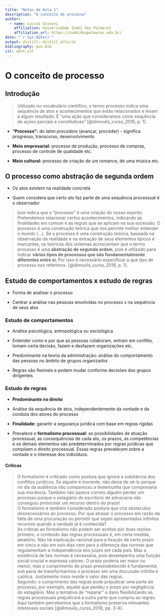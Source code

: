 ```yaml
---
title: "Notas de Aula 1"
description: "O conceito de processo"
author: 
  - name: Luccas Gissoni
    affiliation: Universidade Zumbi dos Palmares
    affiliation_url: https://zumbidospalmares.edu.br/
date: "`r Sys.Date()`"
output: distill::distill_article
bibliography: pco.bib
csl: abnt.csl
---
```

# O conceito de processo

## Introdução

> Utilizado no vocabulário científico, o termo processo indica uma
> sequência de atos e acontecimentos que estão relacionados e levam a
> algum resultado. É "uma ação que consideramos como sequência de ações
> parciais e constitutivas" [@dimoulis_curso_2016, p. 1].

-   **"Processo\":** do latim *procedere* (avançar, proceder) -
    significa progresso, transcurso, desenvolvimento

-   **Meio empresarial:** processo de produção, processo de compras,
    processo de controle de qualidade etc.

-   **Meio cultural:** processo de criação de um romance, de uma música
    etc.

## O processo como abstração de segunda ordem

-   Os atos existem na realidade concreta

-   Quem considera que certo ato faz parte de uma sequência processual é
    o observador

> Isso indica que o "processo" é uma criação do nosso espírito.
> Pretendemos relacionar certos acontecimentos, indicando as finalidades
> em comum e as regras que se aplicam na sua sucessão. O processo é uma
> construção teórica que nos permite melhor entender o mundo (\...). Se
> o processo é uma construção teórica, baseada na observação da
> realidade e na extração de seus elementos típicos e marcantes, os
> teóricos dos sistemas acrescentam que o termo processo é uma
> **abstração de segunda ordem**, pois é utilizado para indicar **vários
> tipos de processos que são fundamentalmente diferentes entre si**. Por
> isso é necessário especificar a que tipo de processo nos referimos.
> [@dimoulis_curso_2016, p. 1].

## Estudo de comportamentos x estudo de regras

-   Forma de analisar o processo

-   Centrar a análise nas pessoas envolvidas no processo x na sequência
    de seus atos

### Estudo de comportamentos

-   Análise psicológica, antropológica ou sociológica

-   Entender como e por que as pessoas colaboram, entram em conflito,
    tomam certa decisão, fazem e desfazem organizações etc.

-   Predominante na teoria da administração: análise do comportamento
    das pessoas no âmbito de grupos organizados

-   Regras são flexíveis e podem mudar conforme decisões dos grupos
    dirigentes

### Estudo de regras

-   **Predominante no direito**

-   Análise da sequência de atos, independentemente da vontade e da
    conduta dos atores do processo

-   **Finalidade:** garantir a segurança jurídica com base em regras
    rígidas

-   Prevalece o **formalismo processual:** as possibilidades de atuação
    processual, as consequências de cada ato, os prazos, as competências
    e os demais elementos são predeterminados por regras jurídicas que
    compõem o direito processual. Essas regras prevalecem sobre a
    vontade e o interesse dos indivíduos.

#### Críticas

> O formalismo é criticado como postura que ignora a substância dos
> conflitos jurídicos. Se alguém é inocente, não deixa de sê-lo porque
> no dia da audiência não compareceu a testemunha que comprovaria sua
> inocência. Também não parece correto alguém perder um processo porque
> o estagiário do escritório de advocacia não conseguiu protocolar um
> recurso dentro do prazo!\
> O formalismo é também considerado postura que cria obstáculos
> desnecessários ao processo. Por que atrasar o processo em razão da
> falta de uma procuração ou permitir que sejam apresentados infinitos
> recursos quando a verdade já é conhecida?\
> As críticas ao formalismo não podem ser aceitas por duas razões:
> primeiro, o conteúdo das regras processuais é, em certa medida,
> aleatório. Não há explicação racional para a fixação de certo prazo em
> cinco e não em seis dias nem para a diferença das normas que
> regulamentam a independência dos juízes em cada país. Mas a existência
> de tais normas é necessária, pois desempenha uma função social crucial
> e expressa valores. O prazo poderia ser maior ou menor, mas o
> cumprimento do prazo preestabelecido é fundamental, sob pena de
> transformarmos o processo em uma discussão infinita e caótica.
> Justamente nisso reside o valor das regras.\
> Segundo: o cumprimento das regras pode prejudicar uma parte do
> processo, por exemplo, aquele que perdeu o prazo por negligência do
> estagiário. Mas a tentativa de "reparar" o dano flexibilizando as
> regras processuais prejudicará a outra parte que cumpriu as regras.
> Aqui também percebemos que o formalismo preserva relevantes interesses
> sociais [@dimoulis_curso_2016, pp. 3-4].
